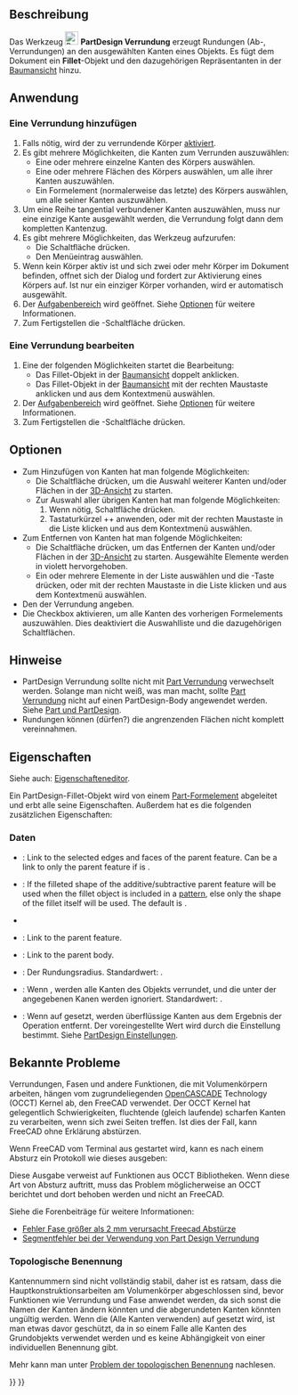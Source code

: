 <languages/>

{{Docnav/de
|[[PartDesign_Boolean/de|Boolesche Verknüpfung]]
|[[PartDesign_Chamfer/de|Fase]]
|[[PartDesign_Workbench/de|PartDesign]]
|IconL=PartDesign_Boolean.svg
|IconR=PartDesign_Chamfer.svg
|IconC=Workbench_PartDesign.svg
}}

{{GuiCommand/de
|Name=PartDesign Fillet
|Name/de=PartDesign Verrundung
|MenuLocation=Part Design → Modifikationen → Verrundung
|Workbenches=[[PartDesign_Workbench/de|PartDesign]]
|SeeAlso=[[PartDesign_Chamfer/de|PartDesign Fase]]
}}

<span id="Description"></span>
== Beschreibung ==

Das Werkzeug [[Image:PartDesign_Fillet.svg|24px]] '''PartDesign Verrundung''' erzeugt Rundungen (Ab-, Verrundungen) an den ausgewählten Kanten eines Objekts. Es fügt dem Dokument ein '''Fillet'''-Objekt und den dazugehörigen Repräsentanten in der [[Tree_view/de|Baumansicht]] hinzu.

<span id="Usage"></span>
==Anwendung==

<span id="Add_a_fillet"></span>
=== Eine Verrundung hinzufügen ===

# Falls nötig, wird der zu verrundende Körper [[PartDesign_Body/de#Activer_Status|aktiviert]].
# Es gibt mehrere Möglichkeiten, die Kanten zum Verrunden auszuwählen:
#* Eine oder mehrere einzelne Kanten des Körpers auswählen.
#* Eine oder mehrere Flächen des Körpers auswählen, um alle ihrer Kanten auszuwählen.
#* Ein Formelement (normalerweise das letzte) des Körpers auswählen, um alle seiner Kanten auszuwählen.
# Um eine Reihe tangential verbundener Kanten auszuwählen, muss nur eine einzige Kante ausgewählt werden, die Verrundung folgt dann dem kompletten Kantenzug.
# Es gibt mehrere Möglichkeiten, das Werkzeug aufzurufen:
#* Die Schaltfläche {{Button|[[Image:PartDesign_Fillet.svg|16px]] [[PartDesign_Fillet/de|Verrundung]]}} drücken.
#* Den Menüeintrag {{MenuCommand|Part Design → Modifikationen → [[Image:PartDesign_Fillet.svg|16px]] Verrundung}} auswählen.
# Wenn kein Körper aktiv ist und sich zwei oder mehr Körper im Dokument befinden, offnet sich der Dialog {{MenuCommand|Active Body Required}} und fordert zur Aktivierung eines Körpers auf. Ist nur ein einziger Körper vorhanden, wird er automatisch ausgewählt.
# Der [[Task_panel/de|Aufgabenbereich]] {{MenuCommand|Fillet parameters}} wird geöffnet. Siehe [[#Optionen|Optionen]] für weitere Informationen.
# Zum Fertigstellen die {{Button|OK}}-Schaltfläche drücken.

<span id="Edit_a_fillet"></span>
=== Eine Verrundung bearbeiten ===

# Eine der folgenden Möglichkeiten startet die Bearbeitung:
#* Das Fillet-Objekt in der [[Tree_view/de|Baumansicht]] doppelt anklicken.
#* Das Fillet-Objekt in der [[Tree_view/de|Baumansicht]] mit der rechten Maustaste anklicken und {{MenuCommand|Fillet bearbeiten}} aus dem Kontextmenü auswählen.
# Der [[Task_panel/de|Aufgabenbereich]] {{MenuCommand|Fillet parameters}} wird geöffnet. Siehe [[#Optionen|Optionen]] für weitere Informationen.
# Zum Fertigstellen die {{Button|OK}}-Schaltfläche drücken.

<span id="Options"></span>
==Optionen==

* Zum Hinzufügen von Kanten hat man folgende Möglichkeiten:
** Die Schaltfläche {{Button|Hinzufügen}} drücken, um die Auswahl weiterer Kanten und/oder Flächen in der [[3D_view/de|3D-Ansicht]] zu starten.
** Zur Auswahl aller übrigen Kanten hat man folgende Möglichkeiten:
**# Wenn nötig, Schaltfläche {{Button|Hinzufügen}} drücken.
**# Tastaturkürzel {{KEY|Ctrl}}+{{KEY|Shift}}+{{KEY|A}} anwenden, oder mit der rechten Maustaste in die Liste klicken und {{MenuCommand|Alle Kanten verwenden}} aus dem Kontextmenü auswählen.
* Zum Entfernen von Kanten hat man folgende Möglichkeiten:
** Die Schaltfläche {{Button|Entfernen}} drücken, um das Entfernen der Kanten und/oder Flächen in der [[3D_view/de|3D-Ansicht]] zu starten. Ausgewählte Elemente werden in violett hervorgehoben.
** Ein oder mehrere Elemente in der Liste auswählen und die {{KEY|Del}}-Taste drücken, oder mit der rechten Maustaste in die Liste klicken und {{MenuCommand|Entfernen}} aus dem Kontextmenü auswählen.
* Den {{MenuCommand|Radius}} der Verrundung angeben.
* Die Checkbox {{MenuCommand|Alle Kanten verwenden}} aktivieren, um alle Kanten des vorherigen Formelements auszuwählen. Dies deaktiviert die Auswahlliste und die dazugehörigen Schaltflächen.

<span id="Notes"></span>
==Hinweise==

* PartDesign Verrundung sollte nicht mit [[Part_Fillet/de|Part Verrundung]] verwechselt werden. Solange man nicht weiß, was man macht, sollte [[Part_Fillet/de|Part Verrundung]] nicht auf einen PartDesign-Body angewendet werden. Siehe [[Part_and_PartDesign/de|Part und PartDesign]].
* Rundungen können (dürfen?) die angrenzenden Flächen nicht komplett vereinnahmen.

<span id="Properties"></span>
==Eigenschaften==

Siehe auch: [[Property_editor/de|Eigenschafteneditor]].

Ein PartDesign-Fillet-Objekt wird von einem [[Part_Feature/de|Part-Formelement]] abgeleitet und erbt alle seine Eigenschaften. Außerdem hat es die folgenden zusätzlichen Eigenschaften:

<span id="Data"></span>
===Daten===

{{Properties_Title/de|Basis}}

* {{PropertyData/de|Base|LinkSub}}: Link to the selected edges and faces of the parent feature. Can be a link to only the parent feature if {{PropertyData/de|Use All Edges}} is {{TRUE}}.
* {{PropertyData/de|Support Transform|Bool}}: If {{TRUE}} the filleted shape of the additive/subtractive parent feature will be used when the fillet object is included in a [[PartDesign_Workbench#Transformation_tools|pattern]], else only the shape of the fillet itself will be used. The default is {{FALSE}}.
* {{PropertyData/de|Add Sub Shape|PartShape|hidden}}
* {{PropertyData/de|Base Feature|Link|hidden}}: Link to the parent feature.
* {{PropertyData/de|_ Body|LinkHidden|hidden}}: Link to the parent body.

{{Properties_Title/de|Fillet}}

* {{PropertyData/de|Radius|QuantityConstraint}}: Der Rundungsradius. Standardwert: {{value|1 mm}}.
* {{PropertyData/de|Use All Edges|Bool}}: Wenn {{TRUE}}, werden alle Kanten des Objekts verrundet, und die unter der {{PropertyData/de|Base}} angegebenen Kanen werden ignoriert. Standardwert: {{FALSE}}.

{{Properties_Title/de|Part Design}}

* {{PropertyData/de|Refine|Bool}}: Wenn auf {{TRUE}} gesetzt, werden überflüssige Kanten aus dem Ergebnis der Operation entfernt. Der voreingestellte Wert wird durch die Einstellung {{MenuCommand|Modell nach skizzenbasierter Operation automatisch aufbereiten}} bestimmt. Siehe [[PartDesign_Preferences/de#Allgemein|PartDesign Einstellungen]].

<span id="Known_issues"></span>
==Bekannte Probleme==

Verrundungen, Fasen und andere Funktionen, die mit Volumenkörpern arbeiten, hängen vom zugrundeliegenden [[OpenCASCADE|OpenCASCADE]] Technology (OCCT) Kernel ab, den FreeCAD verwendet. Der OCCT Kernel hat gelegentlich Schwierigkeiten, fluchtende (gleich laufende) scharfen Kanten zu verarbeiten, wenn sich zwei Seiten treffen. Ist dies der Fall, kann FreeCAD ohne Erklärung abstürzen.

Wenn FreeCAD vom Terminal aus gestartet wird, kann es nach einem Absturz ein Protokoll wie dieses ausgeben:

{{code|lang=text|code=
#1  0x7fff63d660ba in BRep_Tool::Curve(TopoDS_Edge const&, TopLoc_Location&, double&, double&) from /usr/lib/x86_64-linux-gnu/libTKBRep.so.7+0x2a
#2  0x7fff63d69546 in BRep_Tool::Curve(TopoDS_Edge const&, double&, double&) from /usr/lib/x86_64-linux-gnu/libTKBRep.so.7+0x46
#3  0x7fff71f4fef5 in ChFi3d_Builder::PerformIntersectionAtEnd(int) from /usr/lib/x86_64-linux-gnu/libTKFillet.so.7+0x3b05
#4  0x7fff71f58307 in ChFi3d_Builder::PerformOneCorner(int, bool) from /usr/lib/x86_64-linux-gnu/libTKFillet.so.7+0x1097
#5  0x7fff71ef6218 in ChFi3d_Builder::PerformFilletOnVertex(int) from /usr/lib/x86_64-linux-gnu/libTKFillet.so.7+0x4e8
#6  0x7fff71ef71d1 in ChFi3d_Builder::Compute() from /usr/lib/x86_64-linux-gnu/libTKFillet.so.7+0xe31
#7  0x7fff720ad7c3 in BRepFilletAPI_MakeChamfer::Build() from /usr/lib/x86_64-linux-gnu/libTKFillet.so.7+0x33
#8  0x7fff723be48e in PartDesign::Chamfer::execute() from /usr/lib/freecad-daily/lib/_PartDesign.so+0x60e
...
}}

Diese Ausgabe verweist auf Funktionen aus OCCT Bibliotheken. Wenn diese Art von Absturz auftritt, muss das Problem möglicherweise an OCCT berichtet und dort behoben werden und nicht an FreeCAD.

Siehe die Forenbeiträge für weitere Informationen:
*[https://forum.freecadweb.org/viewtopic.php?p=263818#p263818 Fehler Fase größer als 2 mm verursacht Freecad Abstürze]
*[https://forum.freecadweb.org/viewtopic.php?p=264827#p264827 Segmentfehler bei der Verwendung von Part Design Verrundung]

<span id="Topological_naming"></span>
=== Topologische Benennung === 

Kantennummern sind nicht vollständig stabil, daher ist es ratsam, dass die Hauptkonstruktionsarbeiten am Volumenkörper abgeschlossen sind, bevor Funktionen wie Verrundung und Fase anwendet werden, da sich sonst die Namen der Kanten  ändern könnten und die abgerundeten Kanten könnten ungültig werden. Wenn die {{PropertyData/de|Use All Edges}} (Alle Kanten verwenden) auf {{TRUE}} gesetzt wird, ist man etwas davor geschützt, da in so einem Falle alle Kanten des Grundobjekts verwendet werden und es keine Abhängigkeit von einer individuellen Benennung gibt.

Mehr kann man unter [[Topological_naming_problem/de|Problem der topologischen Benennung]] nachlesen.


{{Docnav/de
|[[PartDesign_Boolean/de|Boolesche Verknüpfung]]
|[[PartDesign_Chamfer/de|Fase]]
|[[PartDesign_Workbench/de|PartDesign]]
|IconL=PartDesign_Boolean.svg
|IconR=PartDesign_Chamfer.svg
|IconC=Workbench_PartDesign.svg
}}

{{PartDesign Tools navi{{#translation:}}}}
{{Userdocnavi{{#translation:}}}}